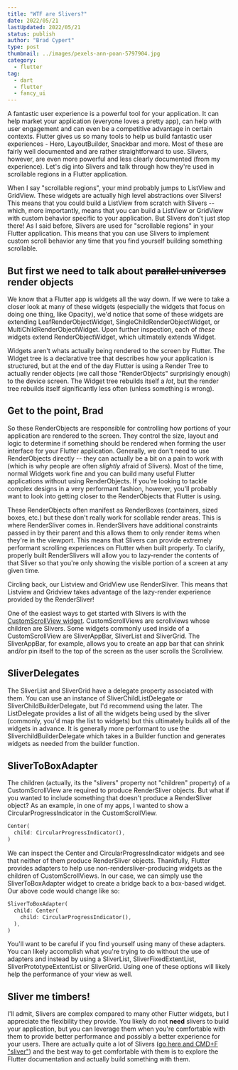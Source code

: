 ```yaml
---
title: "WTF are Slivers?"
date: 2022/05/21
lastUpdated: 2022/05/21
status: publish
author: "Brad Cypert"
type: post
thumbnail: ../images/pexels-ann-poan-5797904.jpg
category:
  - flutter
tag:
  - dart
  - flutter
  - fancy_ui
---
```




A fantastic user experience is a powerful tool for your application. It can help market your application (everyone loves a pretty app), can help with user engagement and can even be a competitive advantage in certain contexts. Flutter gives us so many tools to help us build fantastic user experiences - Hero, LayoutBuilder, Snackbar and more. Most of these are fairly well documented and are rather straightforward to use. Slivers, however, are even more powerful and less clearly documented (from my experience). Let's dig into Slivers and talk through how they're used in scrollable regions in a Flutter application.

When I say "scrollable regions", your mind probably jumps to ListView and GridView. These widgets are actually high level abstractions over Slivers! This means that you could build a ListView from scratch with Slivers -- which, more importantly, means that you can build a ListView or GridView with custom behavior specific to your application. But Slivers don't just stop there! As I said before, Slivers are used for "scrollable regions" in your Flutter application. This means that you can use Slivers to implement custom scroll behavior any time that you find yourself building something scrollable.

## But first we need to talk about ~~parallel universes~~ render objects
We know that a Flutter app is widgets all the way down. If we were to take a closer look at many of these widgets (especially the widgets that focus on doing one thing, like Opacity), we'd notice that some of these widgets are extending LeafRenderObjectWidget, SingleChildRenderObjectWidget, or MultiChildRenderObjectWidget. Upon further inspection, each of _these_ widgets extend RenderObjectWidget, which ultimately extends Widget.

Widgets aren't whats actually being rendered to the screen by Flutter. The Widget tree is a declarative tree that describes how your application is structured, but at the end of the day Flutter is using a Render Tree to actually render objects (we call those "RenderObjects" surprisingly enough) to the device screen. The Widget tree rebuilds itself a _lot_, but the render tree rebuilds itself significantly less often (unless something is wrong).

## Get to the point, Brad

So these RenderObjects are responsible for controlling how portions of your application are rendered to the screen. They control the size, layout and logic to determine if something should be rendered when forming the user interface for your Flutter application. Generally, we don't need to use RenderObjects directly -- they can actually be a bit on a pain to work with (which is why people are often _slightly_ afraid of Slivers). Most of the time, normal Widgets work fine and you can build many useful Flutter applications without using RenderObjects. If you're looking to tackle complex designs in a very performant fashion, however, you'll probably want to look into getting closer to the RenderObjects that Flutter is using.

These RenderObjects often manifest as RenderBoxes (containers, sized boxes, etc.) but these don't really work for scollable render areas. This is where RenderSliver comes in. RenderSlivers have additional constraints passed in by their parent and this allows them to only render items when they're in the viewport. This means that Slivers can provide extremely performant scrolling experiences on Flutter when built properly. To clarify, properly built RenderSlivers will allow you to lazy-render the contents of that Sliver so that you're only showing the visible portion of a screen at any given time.

Circling back, our Listview and GridView use RenderSliver. This means that Listview and Gridview takes advantage of the lazy-render experience provided by the RenderSliver!

One of the easiest ways to get started with Slivers is with the [CustomScrollView widget](https://api.flutter.dev/flutter/widgets/CustomScrollView-class.html). CustomScrollViews are scrollviews whose children are Slivers. Some widgets commonly used inside of a CustomScrollView are SliverAppBar, SliverList and SliverGrid. The SliverAppBar, for example, allows you to create an app bar that can shrink and/or pin itself to the top of the screen as the user scrolls the Scrollview.

## SliverDelegates

The SliverList and SliverGrid have a delegate property associated with them. You can use an instance of SliverChildListDelegate or SliverChildBuilderDelegate, but I'd recommend using the later. The ListDelegate provides a list of all the widgets being used by the sliver (commonly, you'd map the list to widgets) but this ultimately builds all of the widgets in advance. It is generally more performant to use the SliverchildBuilderDelegate which takes in a Builder function and generates widgets as needed from the builder function.

## SliverToBoxAdapter

The children (actually, its the "slivers" property not "children" property) of a CustomScrollView are required to produce RenderSliver objects. But what if you wanted to include something that doesn't produce a RenderSliver object? As an example, in one of my apps, I wanted to show a CircularProgressIndicator in the CustomScrollView.

```dart
Center(
  child: CircularProgressIndicator(),
)
```

We can inspect the Center and CircularProgressIndicator widgets and see that neither of them produce RenderSliver objects. Thankfully, Flutter provides adapters to help use non-rendersliver-producing widgets as the children of CustomScrollViews. In our case, we can simply use the SliverToBoxAdapter widget to create a bridge back to a box-based widget. Our above code would change like so:

```dart
SliverToBoxAdapter(
  child: Center(
    child: CircularProgressIndicator(),
  ),
)
```

You'll want to be careful if you find yourself using many of these adapters. You can likely accomplish what you're trying to do without the use of adapters and instead by using a SliverList, SliverFixedExtentList, SliverPrototypeExtentList or SliverGrid. Using one of these options will likely help the performance of your view as well.

## Sliver me timbers!

I'll admit, Slivers are complex compared to many other Flutter widgets, but I appreciate the flexibility they provide. You likely do not **need** slivers to build your application, but you can leverage them when you're comfortable with them to provide better performance and possibly a better experience for your users. There are actually quite a lot of Slivers ([go here and CMD+F "sliver"](https://api.flutter.dev/flutter/widgets/widgets-library.html)) and the best way to get comfortable with them is to explore the Flutter documentation and actually build something with them.  